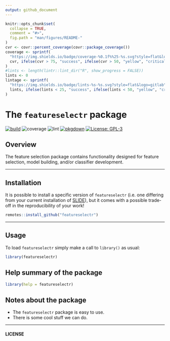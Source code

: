 ```yaml
---
output: github_document
---
```



<!-- README.md is generated from README.Rmd. Please edit that file -->


```r
knitr::opts_chunk$set(
  collapse = TRUE,
  comment = "#>",
  fig.path = "man/figures/README-"
)
cvr <- covr::percent_coverage(covr::package_coverage())
coverage <- sprintf(
  "https://img.shields.io/badge/coverage-%0.1f%%25-%s.svg?style=flat&logo=codecov",
  cvr, ifelse(cvr > 75, "success", ifelse(cvr > 50, "yellow", "critical"))
)
#lints <- length(lintr::lint_dir("R", show_progress = FALSE))
lints <- 0
lintage <- sprintf(
  "https://img.shields.io/badge/lints-%s-%s.svg?style=flat&logo=gitlab",
  lints, ifelse(lints < 25, "success", ifelse(lints < 50, "yellow", "critical"))
)
```


# The `featureselectr` package

<!-- badges: start -->
[![build](https://img.shields.io/badge/build-passing-success.svg?logo=travis)](http://bitbucket.sladmin.com/projects/ISV/repos/somafeatureselect/commits)
![coverage](`r coverage`)
![lint](`r lintage`)
[![pkgdown](https://img.shields.io/badge/pkgdown-_-critical.svg?logo=semantic-web&logoColor=red)](https://bitbucket.sladmin.com/pages/ISV/somafeatureselect/bb-pkgdown/browse/index.html)
[![License: GPL-3](https://img.shields.io/badge/License-GPL3-blue.svg)](https://www.gnu.org/licenses/gpl-3.0)
<!-- badges: end -->




## Overview

The feature selection package contains functionality designed for 
feature selection, model building, and/or classifier development.


------------------


## Installation

It is possible to install a specific version of `featureselectr` 
(i.e. one differing from your current installation of 
[SLIDE](http://bitbucket.sladmin.com/projects/BFX/repos/slide/browse)),
but it comes with a possible trade-off in the reproducibility of your work! 


```r
remotes::install_github("featureselectr")
```


------------------


## Usage

To load `featureselectr` simply make a call to `library()` as usual:

```r
library(featureselectr)
```


## Help summary of the package

```r
library(help = featureselectr)
```


## Notes about the package

* The `featureselectr` package is easy to use.
* There is some cool stuff we can do.




-------------

#### LICENSE

